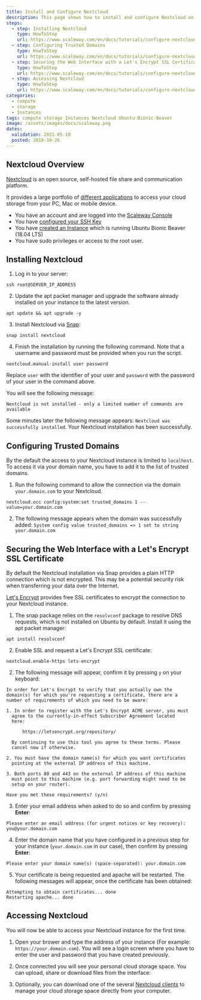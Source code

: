 ```yaml
---
title: Install and Configure Nextcloud
description: This page shows how to install and configure Nextcloud on Ubuntu Bionic Beaver
steps:
  - step: Installing Nextcloud
    type: HowToStep
    url: https://www.scaleway.com/en/docs/tutorials/configure-nextcloud-ubuntu/#-Installing-Nextcloud
  - step: Configuring Trusted Domains
    type: HowToStep
    url: https://www.scaleway.com/en/docs/tutorials/configure-nextcloud-ubuntu/#-Configuring-Trusted-Domains
  - step: Securing the Web Interface with a Let's Encrypt SSL Certificate
    type: HowToStep
    url: https://www.scaleway.com/en/docs/tutorials/configure-nextcloud-ubuntu/#-Securing-the-Web-Interface-with-a-Lets-Encrypt-SSL-Certificate
  - step: Accessing Nextcloud
    type: HowToStep
    url: https://www.scaleway.com/en/docs/tutorials/configure-nextcloud-ubuntu/#-Accessing-Nextcloud
categories:
  - compute
  - storage
  - Instances
tags: compute storage Instances Nextcloud Ubuntu-Bionic-Beaver
image: /assets/images/docs/scaleway.png
dates:
  validation: 2021-05-10
  posted: 2018-10-26
---
```


## Nextcloud Overview

[Nextcloud](https://www.nextcloud.com) is an open source, self-hosted file share and communication platform.

It provides a large portfolio of [different applications](https://nextcloud.com/install/#install-clients) to access your cloud storage from your PC, Mac or mobile device.

<Message type="requirement">

- You have an account and are logged into the [Scaleway Console](https://console.scaleway.com)
- You have [configured your SSH Key](/console/my-project/how-to/create-ssh-key)
- You have [created an Instance](/compute/Instances/how-to/create-an-instance/) which is running Ubuntu Bionic Beaver (18.04 LTS)
- You have sudo privileges or access to the root user.

</Message>

## Installing Nextcloud

1. Log in to your server:

  ```
  ssh root@SERVER_IP_ADDRESS
  ```

2. Update the apt packet manager and upgrade the software already installed on your instance to the latest version.

  ```
  apt update && apt upgrade -y
  ```

3. Install Nextcloud via [Snap](https://snapcraft.io/):

  ```
  snap install nextcloud
  ```

4. Finish the installation by running the following command. Note that a username and password must be provided when you run the script.

  ```
  nextcloud.manual-install user password
  ```

  <Message type="important">
  
  Replace `user` with the identifier of your user and `password` with the password of your user in the command above.

  </Message>

  You will see the following message:

  `Nextcloud is not installed - only a limited number of commands are available`

  Some minutes later the following message appears: `Nextcloud was successfully installed`. Your Nextcloud installation has been successfully.

## Configuring Trusted Domains

By the default the access to your Nextcloud instance is limited to `localhost`. To access it via your domain name, you have to add it to the list of trusted domains.

1. Run the following command to allow the connection via the domain `your.domain.com` to your Nextcloud.

  ```
  nextcloud.occ config:system:set trusted_domains 1 --value=your.domain.com
  ```

2. The following message appears when the domain was successfully added: `System config value trusted_domains => 1 set to string your.domain.com`

## Securing the Web Interface with a Let's Encrypt SSL Certificate

By default the Nextcloud installation via Snap provides a plain HTTP connection which is not encrypted. This may be a potential security risk when transferring your data over the Internet.

[Let's Encrypt](https://letsencrypt.org) provides free SSL certificates to encrypt the connection to your Nextcloud instance.

1. The snap package relies on the `resolvconf` package to resolve DNS requests, which is not installed on Ubuntu by default. Install it using the apt packet manager:

  ```
  apt install resolvconf
  ```

2. Enable SSL and request a Let's Encrypt SSL certificate:

  ```
  nextcloud.enable-https lets-encrypt
  ```

2. The following message will appear, confirm it by pressing `y` on your keyboard:

  ```
  In order for Let's Encrypt to verify that you actually own the
  domain(s) for which you're requesting a certificate, there are a
  number of requirements of which you need to be aware:

  1. In order to register with the Let's Encrypt ACME server, you must
    agree to the currently-in-effect Subscriber Agreement located
    here:

        https://letsencrypt.org/repository/

    By continuing to use this tool you agree to these terms. Please
    cancel now if otherwise.

  2. You must have the domain name(s) for which you want certificates
    pointing at the external IP address of this machine.

  3. Both ports 80 and 443 on the external IP address of this machine
    must point to this machine (e.g. port forwarding might need to be
    setup on your router).

  Have you met these requirements? (y/n)
  ```

3. Enter your email address when asked to do so and confirm by pressing **Enter**:

  ```
  Please enter an email address (for urgent notices or key recovery): you@your.domain.com
  ```

4. Enter the domain name that you have configured in a previous step for your instance (`your.domain.com` in our case), then confirm by pressing **Enter**:

  ```
  Please enter your domain name(s) (space-separated): your.domain.com
  ```

5. Your certificate is being requested and apache will be restarted. The following messages will appear, once the certificate has been obtained:

  ```
  Attempting to obtain certificates... done
  Restarting apache... done
  ```

## Accessing Nextcloud

You will now be able to access your Nextcloud instance for the first time.

1. Open your brower and type the address of your instance (For example: `https://your.domain.com`). You will see a login screen where you have to enter the user and password that you have created previously.

2. Once connected you will see your personal cloud storage space. You can upload, share or download files from the interface:

  <Lightbox src="scaleway-nextcloud_files.png" alt="" />

3. Optionally, you can download one of the several [Nextcloud clients](https://nextcloud.com/install/#install-clients) to manage your cloud storage space directly from your computer.

